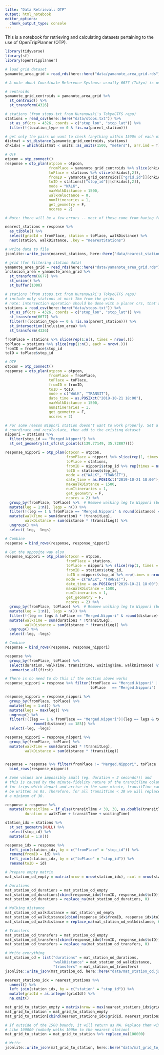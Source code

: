 ```yaml
---
title: "Data Retrieval: OTP"
output: html_notebook
editor_options: 
  chunk_output_type: console
---
```


This is a notebook for retrieving and calculating datasets pertaining to the use of OpenTripPlanner (OTP).

```r
library(tidyverse)
library(sf)
library(opentripplanner)
```

```r
# load grid dataset
yamanote_area_grid = read_rds(here::here("data/yamanote_area_grid.rds"))

# A note about Coordinate Reference Systems: usually 6677 (Tokyo) is used but for OTP interfacing we will use 4326. Just in case the interpreter doesn't know and takes 6677 coordinates literally. (4326 is latlong so should be fine.)

# centroids
yamanote_grid_centroids = yamanote_area_grid %>% 
  st_centroid() %>% 
  st_transform(4326)

# stations (from stops.txt from Kuranowski's TokyoGTFS repo)
stations = read_csv(here::here("data/stops.txt")) %>% 
  st_as_sf(crs = 4326, coords = c("stop_lon", "stop_lat")) %>% 
  filter(!(location_type == 0 & !is.na(parent_station)))

# get only the pairs we want to check (anything within 1500m of each other)
distmat = st_distance(yamanote_grid_centroids, stations)                # generate distance matrix
chkidxs = which(distmat < units::as_units(1500, "meters"), arr.ind = T) #get the index pairs we want to check

# OTP
otpcon = otp_connect()
response = otp_plan(otpcon = otpcon,
                    fromPlace = yamanote_grid_centroids %>% slice(chkidxs[,1]),
                    toPlace = stations %>% slice(chkidxs[,2]),
                    fromID = yamanote_grid_centroids[["grid.id"]][chkidxs[,1]] %>% as.character(),
                    toID = stations[["stop_id"]][chkidxs[,2]],
                    mode = "WALK",
                    maxWalkDistance = 1500,
                    walkReluctance = 0,
                    numItineraries = 1,
                    get_geometry = F,
                    ncores = 2)

# Note: there will be a few errors -- most of these come from having fromPlace no. 243, which is in the imperial palace

nearest_stations = response %>% 
  as_tibble() %>% 
  select(gridId = fromPlace, station = toPlace, walkDistance) %>% 
  nest(station, walkDistance, .key = "nearestStations")

# write data to file
jsonlite::write_json(nearest_stations, here::here("data/nearest_stations.json"))
```

```r
# grid (for filtering station data)
yamanote_area_grid = read_rds(here::here("data/yamanote_area_grid.rds"))
inclusion_area = yamanote_area_grid %>% 
  st_transform(6677) %>% 
  st_union() %>% 
  st_buffer(1000)

# stations (from stops.txt from Kuranowski's TokyoGTFS repo)
# include only stations at most 1km from the grids
# note: intersection operation should be done with a planar crs, that's why we convert to 6677 (Tokyo) first
stations = read_csv(here::here("data/stops.txt")) %>% 
  st_as_sf(crs = 4326, coords = c("stop_lon", "stop_lat")) %>% 
  st_transform(6677) %>% 
  filter(!(location_type == 0 & !is.na(parent_station))) %>% 
  st_intersection(inclusion_area) %>% 
  st_transform(4326)

fromPlace = stations %>% slice(rep(1:n(), times = nrow(.)))
toPlace = stations %>% slice(rep(1:n(), each = nrow(.)))
fromID = fromPlace$stop_id
toID = toPlace$stop_id

# OTP
otpcon = otp_connect()
response = otp_plan(otpcon = otpcon,
                    fromPlace = fromPlace,
                    toPlace = toPlace,
                    fromID = fromID,
                    toID = toID,
                    mode = c("WALK", "TRANSIT"),
                    date_time = as.POSIXct("2019-10-21 18:00"),
                    maxWalkDistance = 1500,
                    numItineraries = 1,
                    get_geometry = F,
                    ncores = 2)

# For some reason Nippori station doesn't want to work properly. Set a special
# coordinate and recalculate, then add to the existing dataset
nippori = stations %>% 
  filter(stop_id == "Merged.Nippori") %>% 
  st_set_geometry(st_sfc(st_point(c(139.77149, 35.72807))))

response_nippori = otp_plan(otpcon = otpcon,
                            fromPlace = nippori %>% slice(rep(1, times = nrow(stations))),
                            toPlace = stations,
                            fromID = nippori$stop_id %>% rep(times = nrow(stations)),
                            toID = stations$stop_id,
                            mode = c("WALK", "TRANSIT"),
                            date_time = as.POSIXct("2019-10-21 18:00"),
                            maxWalkDistance = 1500,
                            numItineraries = 1,
                            get_geometry = F,
                            ncores = 2) %>% 
  group_by(fromPlace, toPlace) %>%  # Remove walking leg to Nippori (because of moved node)
  mutate(leg = 1:n(), legs = n()) %>% 
  filter(!(leg == 1 & fromPlace == "Merged.Nippori" & round(distance) == 185)) %>% 
  mutate(walkTime = sum(duration1 * !transitLeg),
         walkDistance = sum(distance * !transitLeg)) %>% 
  ungroup() %>% 
  select(-leg, -legs)

# Combine
response = bind_rows(response, response_nippori)

# Get the opposite way also
response_nippori = otp_plan(otpcon = otpcon,
                            fromPlace = stations,
                            toPlace = nippori %>% slice(rep(1, times = nrow(stations))),
                            fromID = stations$stop_id,
                            toID = nippori$stop_id %>% rep(times = nrow(stations)),
                            mode = c("WALK", "TRANSIT"),
                            date_time = as.POSIXct("2019-10-21 18:00"),
                            maxWalkDistance = 1500,
                            numItineraries = 1,
                            get_geometry = F,
                            ncores = 2) %>% 
  group_by(fromPlace, toPlace) %>%  # Remove walking leg to Nippori (because of moved node)
  mutate(leg = 1:n(), legs = n()) %>% 
  filter(!(leg == legs & toPlace == "Merged.Nippori" & round(distance) == 185)) %>%
  mutate(walkTime = sum(duration1 * !transitLeg),
         walkDistance = sum(distance * !transitLeg)) %>% 
  ungroup() %>% 
  select(-leg, -legs)

# Combine
response = bind_rows(response, response_nippori)

response %>% 
  group_by(fromPlace, toPlace) %>%
  select(duration, walkTime, transitTime, waitingTime, walkDistance) %>%  
  summarise_all(first)
```

```r
# There is no need to do this if the section above works
response_nippori = response %>% filter(fromPlace == "Merged.Nippori" |
                                       toPlace   == "Merged.Nippori")

response_nippori = response_nippori %>%  
  group_by(fromPlace, toPlace) %>% 
  mutate(leg = 1:n()) %>% 
  mutate(legs = max(leg)) %>% 
  ungroup() %>% 
  filter(!((leg == 1 & fromPlace == "Merged.Nippori")|(leg == legs & toPlace == "Merged.Nippori") & 
             round(distance) == 185)) %>% 
  select(-leg, -legs)

response_nippori = response_nippori %>% 
  group_by(fromPlace, toPlace) %>% 
  mutate(walkTime = sum(duration1 * !transitLeg),
         walkDistance = sum(distance * !transitLeg))

  
response = response %>% filter(fromPlace != "Merged.Nippori", toPlace != "Merged.Nippori") %>% 
  bind_rows(response_nippori)
```

```r
# Some values are impossibly small (eg. duration = 2 seconds?!) and
# this is caused by the minute-fidelity nature of the transitTime column.
# for trips which depart and arrive in the same minute, transitTime can
# be written as 0s. Therefore, for all transitTime < 30 we will replace with
# a minimum of 30.

response = response %>%
  mutate(transitTime = if_else(transitTime < 30, 30, as.double(transitTime)),
         duration = walkTime + transitTime + waitingTime)
```

```r
station_idx = stations %>% 
  st_set_geometry(NULL) %>% 
  select(stop_id) %>% 
  mutate(id = 1:n())

response_idx = response %>% 
  left_join(station_idx, by = c("fromPlace" = "stop_id")) %>% 
  rename(fromID = id) %>% 
  left_join(station_idx, by = c("toPlace" = "stop_id")) %>% 
  rename(toID = id)

# Prepare empty matrix
mat_station_od_empty = matrix(nrow = nrow(station_idx), ncol = nrow(station_idx))

# Durations
mat_station_od_durations = mat_station_od_empty
mat_station_od_durations[cbind(response_idx$fromID, response_idx$toID)] = response_idx$duration
mat_station_od_durations = replace_na(mat_station_od_durations, 0)

# Walking distance
mat_station_od_walkdistance = mat_station_od_empty
mat_station_od_walkdistance[cbind(response_idx$fromID, response_idx$toID)] = response_idx$walkDistance
mat_station_od_walkdistance = replace_na(mat_station_od_walkdistance, 0)

# Transfers
mat_station_od_transfers = mat_station_od_empty
mat_station_od_transfers[cbind(response_idx$fromID, response_idx$toID)] = response_idx$transfers
mat_station_od_transfers = replace_na(mat_station_od_transfers, 0)

# Write everything
mat_station_od = list("durations" = mat_station_od_durations,
                      "walkDistance" = mat_station_od_walkdistance,
                      "transfers" = mat_station_od_transfers)
jsonlite::write_json(mat_station_od, here::here("data/mat_station_od.json"))
```

```r
nearest_stations_idx = nearest_stations %>% 
  unnest() %>% 
  left_join(station_idx, by = c("station" = "stop_id")) %>% 
  mutate(gridId = as.integer(gridId)) %>% 
  na.omit()

mat_grid_to_station_empty = matrix(nrow = max(nearest_stations_idx$gridId), ncol = nrow(station_idx))
mat_grid_to_station = mat_grid_to_station_empty
mat_grid_to_station[cbind(nearest_stations_idx$gridId, nearest_stations_idx$id)] = nearest_stations_idx$walkDistance

# If outside of the 1500 bounds, it will return as NA. Replace them with an incredulously large number
# Like 100000 (nobody walks 100km to the nearest station)
mat_grid_to_station = mat_grid_to_station %>% replace_na(100000)

# Write
jsonlite::write_json(mat_grid_to_station, here::here("data/mat_grid_to_station.json"))
```

